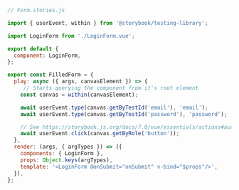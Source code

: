```js
// Form.stories.js

import { userEvent, within } from '@storybook/testing-library';

import LoginForm from './LoginForm.vue';

export default {
  component: LoginForm,
};

export const FilledForm = {
  play: async ({ args, canvasElement }) => {
     // Starts querying the component from it's root element
    const canvas = within(canvasElement);

    await userEvent.type(canvas.getByTestId('email'), 'email');
    await userEvent.type(canvas.getByTestId('password'), 'password');

    // See https://storybook.js.org/docs/7.0/vue/essentials/actions#automatically-matching-args to learn how to setup logging in the Actions panel
    await userEvent.click(canvas.getByRole('button'));
  },
  render: (args, { argTypes }) => ({
    components: { LoginForm },
    props: Object.keys(argTypes),
    template: '<LoginForm @onSubmit="onSubmit" v-bind="$props"/>',
  }),
};
```